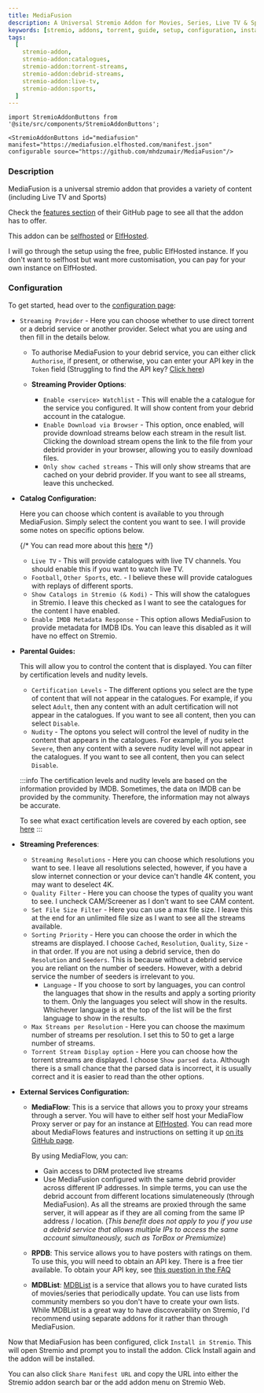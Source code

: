 ```yaml
---
title: MediaFusion
description: A Universal Stremio Addon for Movies, Series, Live TV & Sports Events
keywords: [stremio, addons, torrent, guide, setup, configuration, install, link]
tags:
  [
    stremio-addon,
    stremio-addon:catalogues,
    stremio-addon:torrent-streams,
    stremio-addon:debrid-streams,
    stremio-addon:live-tv,
    stremio-addon:sports,
  ]
---
```


```mdx-code-block
import StremioAddonButtons from '@site/src/components/StremioAddonButtons';

<StremioAddonButtons id="mediafusion" manifest="https://mediafusion.elfhosted.com/manifest.json" configurable source="https://github.com/mhdzumair/MediaFusion"/>
```

<h3>Description</h3>

MediaFusion is a universal stremio addon that provides a variety of content (including Live TV and Sports)

Check the [features section](https://github.com/mhdzumair/MediaFusion?tab=readme-ov-file#-features) of their GitHub page to see all that the addon has to offer.

This addon can be [selfhosted](https://github.com/mhdzumair/MediaFusion?tab=readme-ov-file#-local-add-on-deployment) or [ElfHosted](https://elfhosted.com/app/mediafusion/).

I will go through the setup using the free, public ElfHosted instance. If you don't want to selfhost but want more customisation, you can pay for your own instance on ElfHosted.

<h3>Configuration</h3>

To get started, head over to the [configuration page](https://mediafusion.elfhosted.com/configure):

- `Streaming Provider` - Here you can choose whether to use direct torrent or a debrid service or another provider. Select what you are using and then fill in the details below.

  - To authorise MediaFusion to your debrid service, you can either click `Authorise`, if present, or otherwise, you can enter your API key in the `Token` field (Struggling to find the API key? [Click here](/stremio/faq#where-can-i-find-my-debrid-api-key))

  - **Streaming Provider Options**:
    - `Enable <service> Watchlist` - This will enable the a catalogue for the service you configured. It will show content from your debrid account in the catalogue.
    - `Enable Download via Browser` - This option, once enabled, will provide download streams below each stream in the result list. Clicking the download stream opens the link to the file from your debrid provider in your browser, allowing you to easily download files.
    - `Only show cached streams` - This will only show streams that are cached on your debrid provider. If you want to see all streams, leave this unchecked.

- **Catalog Configuration:**

  Here you can choose which content is available to you through MediaFusion. Simply select the content you want to see. I will provide some notes on specific options below.

  {/* You can read more about this [here](https://www.reddit.com/r/StremioAddons/comments/1cwaqh8/comment/l4w1bw1/) */}

  - `Live TV` - This will provide catalogues with live TV channels. You should enable this if you want to watch live TV.
  - `Football`, `Other Sports`, etc. - I believe these will provide catalogues with replays of different sports.
  - `Show Catalogs in Stremio (& Kodi)` - This will show the catalogues in Stremio. I leave this checked as I want to see the catalogues for the content I have enabled.
  - `Enable IMDB Metadata Response` - This option allows MediaFusion to provide metadata for IMDB IDs. You can leave this disabled as it will have no effect on Stremio.

- **Parental Guides:**

  This will allow you to control the content that is displayed. You can filter by certification levels and nudity levels.

  - `Certification Levels` - The different options you select are the type of content that will not appear in the catalogues. For example, if you select `Adult`, then any content with an adult certification will not appear in the catalogues.
    If you want to see all content, then you can select `Disable`.
  - `Nudity` - The optons you select will control the level of nudity in the content that appears in the catalogues. For example, if you select `Severe`, then any content with a severe nudity level will not appear in the catalogues.
    If you want to see all content, then you can select `Disable`.

  :::info
  The certification levels and nudity levels are based on the information provided by IMDB.
  Sometimes, the data on IMDB can be provided by the community.
  Therefore, the information may not always be accurate.

  To see what exact certification levels are covered by each option, see [here](https://github.com/mhdzumair/MediaFusion/blob/876cfd81760f34c9c1cbb48f5814299b1ef2d7de/utils/const.py#L188)
  :::

- **Streaming Preferences**:

  - `Streaming Resolutions` - Here you can choose which resolutions you want to see. I leave all resolutions selected, however, if you have a slow internet connection or your device can't handle 4K content, you may want to deselect 4K.
  - `Quality Filter` - Here you can choose the types of quality you want to see. I uncheck CAM/Screener as I don't want to see CAM content.
  - `Set File Size Filter` - Here you can use a max file size. I leave this at the end for an unlimited file size as I want to see all the streams available.
  - `Sorting Priority` - Here you can choose the order in which the streams are displayed. I choose `Cached`, `Resolution`, `Quality`, `Size` - in that order. If you are not using a debrid service, then do `Resolution` and `Seeders`. This is because without a debrid service you are reliant on the number of seeders. However, with a debrid service the number of seeders is irrelevant to you.
    - `Language` - If you choose to sort by languages, you can control the languages that show in the results and apply a sorting priority to them.
      Only the languages you select will show in the results. Whichever language is at the top of the list will be the first language to show in the results.
  - `Max Streams per Resolution` - Here you can choose the maximum number of streams per resolution. I set this to 50 to get a large number of streams.
  - `Torrent Stream Display option` - Here you can choose how the torrent streams are displayed. I choose `Show parsed data`. Although there is a small chance that the parsed data is incorrect, it is usually correct and it is easier to read than the other options.

- **External Services Configuration:**

  - **MediaFlow**: This is a service that allows you to proxy your streams through a server. You will have to either self host your MediaFlow Proxy server or pay for an instance at [ElfHosted](https://elfhosted.com/app/mediaflow-proxy/).
    You can read more about MediaFlows features and instructions on setting it up [on its GitHub page](https://github.com/mhdzumair/mediaflow-proxy?tab=readme-ov-file#mediaflow-proxy).

    By using MediaFlow, you can:

    - Gain access to DRM protected live streams
    - Use MediaFusion configured with the same debrid provider across different IP addresses. In simple terms, you can use the debrid account from different locations simulateneously (through MediaFusion). As all the streams are proxied through the same server, it will appear as if they are all coming from the same IP address / location. (_This benefit does not apply to you if you use a debrid service that allows multiple IPs to access the same account simultaneously, such as TorBox or Premiumize_)

  - **RPDB**: This service allows you to have posters with ratings on them. To use this, you will need to obtain an API key. There is a free tier available. To obtain your API key, see [this question in the FAQ](/stremio/faq#how-do-i-obtain-a-rpdb-api-key)

  - **MDBList**: [MDBList](https://mdblist.com/) is a service that allows you to have curated lists of movies/series that periodically update. You can use lists from community members so you don't have to create your own lists. While MDBList is a great way to have discoverability on Stremio, I'd recommend using separate addons for it rather than through MediaFusion.

Now that MediaFusion has been configured, click `Install in Stremio`. This will open Stremio and prompt you to install the addon. Click Install again and the addon will be installed.

You can also click `Share Manifest URL` and copy the URL into either the Stremio addon search bar or the add addon menu on Stremio Web.
